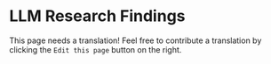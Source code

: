 # LLM Research Findings


This page needs a translation! Feel free to contribute a translation by clicking the `Edit this page` button on the right.

<ContentFileNames section="research" lang="ca"/>